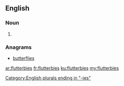 ==English==

===Noun===
{{head|en|plural}}

# {{plural of|flutterby|lang=en}}

===Anagrams===
* [[butterflies#English|butterflies]]

[[Category:English plurals ending in "-ies"]]

[[ar:flutterbies]]
[[fr:flutterbies]]
[[ku:flutterbies]]
[[my:flutterbies]]